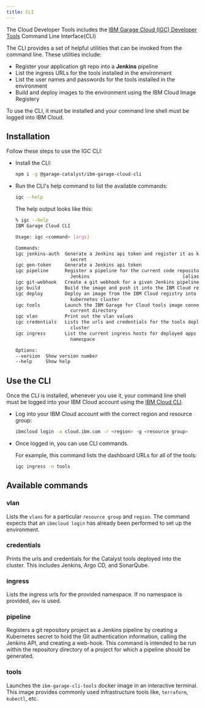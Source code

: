 ```yaml
---
title: CLI
---
```


<PageDescription>

The Cloud Developer Tools includes the
[IBM Garage Cloud (IGC) Developer Tools](https://github.com/ibm-garage-cloud/ibm-garage-cloud-cli) Command Line Interface(CLI)

</PageDescription>

The CLI provides a set of helpful utilities that can be invoked from the command line. 
These utilities include:
- Register your application git repo into a **Jenkins** pipeline
- List the ingress URLs for the tools installed in the environment
- List the user names and passwords for the tools installed in the environment
- Build and deploy images to the environment using the IBM Cloud Image Registery


To use the CLI, it must be installed and your command line shell must be logged into IBM Cloud.

## Installation

Follow these steps to use the IGC CLI:
- Install the CLI:
    ```bash
    npm i -g @garage-catalyst/ibm-garage-cloud-cli
    ````
- Run the CLI's help command to list the available commands:
    ```bash
    igc --help
    ```

    The help output looks like this:

    ```bash
    % igc --help
    IBM Garage Cloud CLI

    Usage: igc <command> [args]

    Commands:
    igc jenkins-auth  Generate a Jenkins api token and register it as kubernetes
                        secret
    igc gen-token     Generate a Jenkins api token
    igc pipeline      Register a pipeline for the current code repository in
                        Jenkins                                  [aliases: register]
    igc git-webhook   Create a git webhook for a given Jenkins pipeline
    igc build         Build the image and push it into the IBM Cloud registry
    igc deploy        Deploy an image from the IBM Cloud registry into a
                        kubernetes cluster
    igc tools         Launch the IBM Garage for Cloud tools image connected to the
                        current directory
    igc vlan          Print out the vlan values
    igc credentials   Lists the urls and credentials for the tools deployed to the
                        cluster
    igc ingress       List the current ingress hosts for deployed apps in a
                        namespace

    Options:
    --version  Show version number                                       [boolean]
    --help     Show help                                                 [boolean]
    ```

## Use the CLI

Once the CLI is installed, whenever you use it, your command line shell must be logged into your 
IBM Cloud account using the [IBM Cloud CLI](https://cloud.ibm.com/docs/cli "IBM Cloud CLI and Developer Tools").

- Log into your IBM Cloud account with the correct region and resource group:
    ```bash
    ibmcloud login -a cloud.ibm.com -r <region> -g <resource group>
    ```

- Once logged in, you can use CLI commands.

    For example, this command lists the dashboard URLs for all of the tools:

    ```bash
    igc ingress -n tools
    ```

## Available commands

### vlan

Lists the `vlans` for a particular `resource group` and `region`. The command
expects that an `ibmcloud login` has already been performed to set up the
environment.

### credentials

Prints the urls and credentials for the Catalyst tools deployed into the cluster.
This includes Jenkins, Argo CD, and SonarQube.

### ingress

Lists the ingress urls for the provided namespace. If no namespace
is provided, `dev` is used.

### pipeline

Registers a git repository project as a Jenkins pipeline by creating a Kubernetes secret to hold
the Git authentication information, calling the Jenkins API, and creating a web-hook.
This command is intended to be run within the repository directory of a project for
which a pipeline should be generated.

### tools

Launches the `ibm-garage-cli-tools` docker image in an interactive
terminal. This image provides commonly used infrastructure tools like,
`terraform`, `kubectl`, etc.

